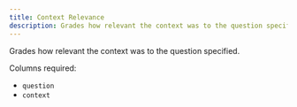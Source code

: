 ```yaml
---
title: Context Relevance
description: Grades how relevant the context was to the question specified. ([Tutorial](https://github.com/uptrain-ai/uptrain/blob/main/examples/checks/context_awareness/relevance.ipynb))
---
```





Grades how relevant the context was to the question specified.

Columns required:
- `question`
- `context`

